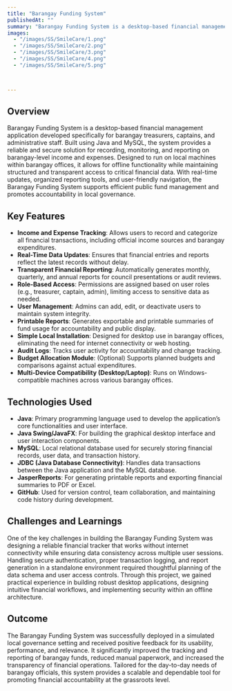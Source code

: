 ```yaml
---
title: "Barangay Funding System"
publishedAt: ""
summary: "Barangay Funding System is a desktop-based financial management application developed specifically for barangay treasurers, captains, and administrative staff. Built using Java and MySQL, the system provides a reliable and secure solution for recording, monitoring, and reporting on barangay-level income and expenses. Designed to run on local machines within barangay offices, it allows for offline functionality while maintaining structured and transparent access to critical financial data. With real-time updates, organized reporting tools, and user-friendly navigation, the Barangay Funding System supports efficient public fund management and promotes accountability in local governance."
images:
  - "/images/SS/SmileCare/1.png"
  - "/images/SS/SmileCare/2.png"
  - "/images/SS/SmileCare/3.png"
  - "/images/SS/SmileCare/4.png"
  - "/images/SS/SmileCare/5.png"



---
```


## Overview

Barangay Funding System is a desktop-based financial management application developed specifically for barangay treasurers, captains, and administrative staff. Built using Java and MySQL, the system provides a reliable and secure solution for recording, monitoring, and reporting on barangay-level income and expenses. Designed to run on local machines within barangay offices, it allows for offline functionality while maintaining structured and transparent access to critical financial data. With real-time updates, organized reporting tools, and user-friendly navigation, the Barangay Funding System supports efficient public fund management and promotes accountability in local governance.

## Key Features

- **Income and Expense Tracking**: Allows users to record and categorize all financial transactions, including official income sources and barangay expenditures.
- **Real-Time Data Updates**: Ensures that financial entries and reports reflect the latest records without delay.
- **Transparent Financial Reporting**: Automatically generates monthly, quarterly, and annual reports for council presentations or audit reviews.
- **Role-Based Access**: Permissions are assigned based on user roles (e.g., treasurer, captain, admin), limiting access to sensitive data as needed.
- **User Management**: Admins can add, edit, or deactivate users to maintain system integrity.
- **Printable Reports**: Generates exportable and printable summaries of fund usage for accountability and public display.
- **Simple Local Installation**: Designed for desktop use in barangay offices, eliminating the need for internet connectivity or web hosting.
- **Audit Logs**: Tracks user activity for accountability and change tracking.
- **Budget Allocation Module**: (Optional) Supports planned budgets and comparisons against actual expenditures.
- **Multi-Device Compatibility (Desktop/Laptop)**: Runs on Windows-compatible machines across various barangay offices.




## Technologies Used

- **Java**: Primary programming language used to develop the application’s core functionalities and user interface.
- **Java Swing/JavaFX**: For building the graphical desktop interface and user interaction components.
- **MySQL**: Local relational database used for securely storing financial records, user data, and transaction history.
- **JDBC (Java Database Connectivity)**: Handles data transactions between the Java application and the MySQL database.
- **JasperReports**: For generating printable reports and exporting financial summaries to PDF or Excel.
- **GitHub**: Used for version control, team collaboration, and maintaining code history during development.



## Challenges and Learnings

One of the key challenges in building the Barangay Funding System was designing a reliable financial tracker that works without internet connectivity while ensuring data consistency across multiple user sessions. Handling secure authentication, proper transaction logging, and report generation in a standalone environment required thoughtful planning of the data schema and user access controls. Through this project, we gained practical experience in building robust desktop applications, designing intuitive financial workflows, and implementing security within an offline architecture.

## Outcome

The Barangay Funding System was successfully deployed in a simulated local governance setting and received positive feedback for its usability, performance, and relevance. It significantly improved the tracking and reporting of barangay funds, reduced manual paperwork, and increased the transparency of financial operations. Tailored for the day-to-day needs of barangay officials, this system provides a scalable and dependable tool for promoting financial accountability at the grassroots level.